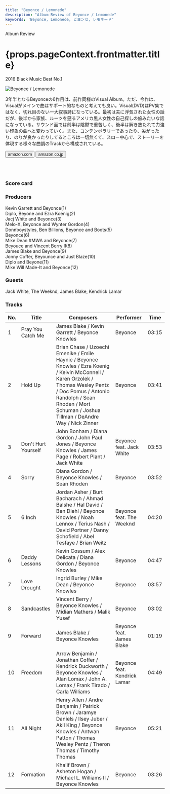 ```yaml
---
title: "Beyonce / Lemonede"
description: "Album Review of Beyonce / Lemonede"
keywords: 'Beyonce, Lemonede, ビヨンセ, レモネード'
---
```




<p className="largeP">Album Review</p>
<h1 className="h1--no--margin">{props.pageContext.frontmatter.title}</h1>
<p className="largeP"><Link to="/best50/2016/">2016 Black Music Best No.1</Link></p>

<Row  className="image-card-group">
	<Column colMd={"4"} colLg={"4"} noGutterMdLeft="">
       <ImageCard>

![Beyonce / Lemonede](../../images/cd/beyonce5L.jpg) 

</ImageCard>
	</Column>
	<Column colMd={"4"} colLg={"8"} noGutterMdLeft="">
	<p>
	3年半となるBeyonceの6作目は、前作同様のVisual Album。ただ、今作は、Visualがメインで曲はサポート的なものと考えても良い。Visual(DVD)はPV集ではなく、切れ目のない一大叙事詩になっている。最初は夫に浮気された女性の話だが、後半から家族、ルーツを遡るアメリカ黒人女性の自己探しの旅みたいな話になっている。サウンド面では前半は陰鬱で重苦しく、後半は解き放たれて力強い印象の曲へと変わっていく。また、コンテンポラリーであったり、尖がったり、のりが良かったりしてるところは一切無くて、スロー中心で、ストーリーを体現する様々な曲調のTrackから構成されている。
  </p>
  <div>
	  <Button href="https://amzn.to/30Dhnxc" kind="primary" size="small" renderIcon={ArrowUpRight24}>
      amazon.com
    </Button>
    <Button href="https://amzn.to/33CvDrY" kind="secondary" size="small" renderIcon={ArrowUpRight24}>
      amazon.co.jp
    </Button>
	</div>
	<a href="https://geo.music.apple.com/jp/album/lemonade/1460430561?mt=1&app=music&ls=1&at=11lcug" style="display:inline-block;overflow:hidden;background:url(https://linkmaker.itunes.apple.com/ja-jp/lockup.svg?releaseDate=2016-04-23&kind=album&bubble=apple_music&style=mono-black) no-repeat;width:180px;height:45px;"></a>
  <a href="https://geo.music.apple.com/jp/album/lemonade/1460473526?app=itunes&at=11lcug" style="display:inline-block;overflow:hidden;background:url(https://linkmaker.itunes.apple.com/ja-jp/badge-lrg.svg?releaseDate=2016-04-23T00:00:00Z&kind=album&bubble=itunes_music) no-repeat;width:140px;height:45px;"></a>
  </Column>
</Row>
<Row >
  <Column colMd={"4"} colLg={"4"} noGutterMdLeft="">
    <div>
      <h3>Score card</h3>
	    <SliderJS1 value="5" />
      <SliderJS2 value="1" />
	    <SliderJS3 value="1" />
      <SliderJS4 value="8" />
    </div>
  </Column>
  <Column colMd={"4"} colLg={"8"} noGutterMdLeft="">
    <div>
      <h3>Producers</h3>
      <p>
        Kevin Garrett and Beyonce(1)
        <br/>Diplo, Beyone and Ezra Koenig(2)
        <br/>Jacj White and Beyonce(3)
        <br/>Melo-X, Beyonce and Wynter Gordon(4)
        <br/>Donnboystyles, Ben Billions, Beyonce and Boots(5)
        <br/>Beyonce(6)
        <br/>Mike Dean #MWA and Beyonce(7)
        <br/>Beyouce and Vincent Berry II(8)
        <br/>James Blake and Beyonce(9)
        <br/>Jonny Coffer, Beyounce and Just Blaze(10)
        <br/>Diplo and Beyone(11)
        <br/>Mike Will Made-It and Beyonce(12)
      </p>
      <h3>Guests</h3>
      <p>
        Jack White, The Weeknd, James Blake, Kendrick Lamar
      </p>
    </div>
  </Column>
</Row>

<h3>Tracks</h3>

| No. |	 Title              |	 Composers                                                                                                                                                                                                                                     |	 Performer                  |	 Time	|
| --- |	------------------- | ---------------------------------------------------------------------------------------------------------------------------------------------------------------------------------------------------------------------------------------------- | ---------------------------- | ----- |
|	1	  |	Pray You Catch Me  	| James Blake / Kevin Garrett / Beyonce Knowles                                                                                                                                                                                                  | Beyonce                     	|	03:15 |
|	2	  |	Hold Up            	| Brian Chase / Uzoechi Emenike / Emile Haynie / Beyonce Knowles / Ezra Koenig / Kelvin McConnell / Karen Orzolek / Thomas Wesley Pentz / Doc Pomus / Antonio Randolph / Sean Rhoden / Mort Schuman / Joshua Tillman / DeAndre Way / Nick Zinner | Beyonce                     	|	03:41 |
|	3	  |	Don't Hurt Yourself	| John Bonham / Diana Gordon / John Paul Jones / Beyonce Knowles / James Page / Robert Plant / Jack White                                                                                                                                        | Beyonce feat. Jack White    	|	03:53 |
|	4	  |	Sorry              	| Diana Gordon / Beyonce Knowles / Sean Rhoden                                                                                                                                                                                                   | Beyonce                     	|	03:52 |
|	5	  |	6 Inch             	| Jordan Asher / Burt Bacharach / Ahmad Balshe / Hal David / Ben Diehl / Beyonce Knowles / Noah Lennox / Terius Nash / David Portner / Danny Schofield / Abel Tesfaye / Brian Weitz                                                              | Beyonce feat. The Weeknd    	|	04:20 |
|	6	  |	Daddy Lessons      	| Kevin Cossum / Alex Delicata / Diana Gordon / Beyonce Knowles                                                                                                                                                                                  | Beyonce                     	|	04:47 |
|	7	  |	Love Drought       	| Ingrid Burley / Mike Dean / Beyonce Knowles                                                                                                                                                                                                    | Beyonce                     	|	03:57 |
|	8	  |	Sandcastles        	| Vincent Berry / Beyonce Knowles / Midian Mathers / Malik Yusef                                                                                                                                                                                 | Beyonce                     	|	03:02 |
|	9	  |	Forward            	| James Blake / Beyonce Knowles                                                                                                                                                                                                                  | Beyonce feat. James Blake   	|	01:19 |
|	10	|	Freedom            	| Arrow Benjamin / Jonathan Coffer / Kendrick Duckworth / Beyonce Knowles / Alan Lomax / John A. Lomax / Frank Tirado / Carla Williams                                                                                                           | Beyonce feat. Kendrick Lamar	|	04:49 |
|	11	|	All Night          	| Henry Allen / Andre Benjamin / Patrick Brown / Jaramye Daniels / Ilsey Juber / Akil King / Beyonce Knowles / Antwan Patton / Thomas Wesley Pentz / Theron Thomas / Timothy Thomas                                                              | Beyonce                     	|	05:21 |
|	12	|	Formation          	| Khalif Brown / Asheton Hogan / Michael L. Williams II / Beyonce Knowles                                                                                                                                                                        | Beyonce                     	|	03:26 |
